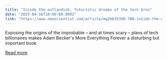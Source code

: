 ```yaml
---
title: "Inside the outlandish, futuristic dreams of the tech bros"
date: "2025-04-16T18:00:00.000Z"
link: "https://www.newscientist.com/article/mg26635390-700-inside-the-outlandish-futuristic-dreams-of-the-tech-bros/?utm_campaign=RSS%7CNSNS&utm_source=NSNS&utm_medium=RSS&utm_content=technology"
---
```


Exposing the origins of the improbable – and at times scary – plans of tech billionaires makes Adam Becker's More Everything Forever a disturbing but important book

[Read more](https://www.newscientist.com/article/mg26635390-700-inside-the-outlandish-futuristic-dreams-of-the-tech-bros/?utm_campaign=RSS%7CNSNS&utm_source=NSNS&utm_medium=RSS&utm_content=technology)

